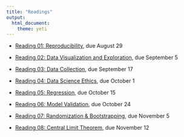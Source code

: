 ```yaml
---
title: "Readings"
output: 
  html_document: 
    theme: yeti
---
```


- [Reading 01: Reproducibility](./reading-01.html), due August 29

- [Reading 02: Data Visualization and Exploration](./reading-02.html), due September 5

- [Reading 03: Data Collection](./reading-03.html), due September 17

- [Reading 04: Data Science Ethics](./reading-04.html), due October 1

- [Reading 05: Regression](./reading-05.html), due October 15

- [Reading 06: Model Validation ](./reading-06.html), due October 24

- [Reading 07: Randomization & Bootstrapping](./reading-07.html), due November 5

- [Reading 08: Central Limit Theorem](./reading-08.html), due November 12
